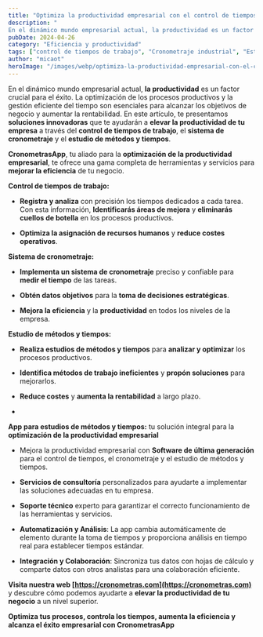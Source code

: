 ```yaml
---
title: "Optimiza la productividad empresarial con el control de tiempos y el cronometraje industrial"
description: "
En el dinámico mundo empresarial actual, la productividad es un factor crucial para el éxito. La optimización de los procesos productivos y la gestió..."
pubDate: 2024-04-26
category: "Eficiencia y productividad"
tags: ["control de tiempos de trabajo", "Cronometraje industrial", "Estudio de métodos y tiempos", "Métodos y tiempos", "Productividad empresarial", "sistema de cronometraje"]
author: "micaot"
heroImage: "/images/webp/optimiza-la-productividad-empresarial-con-el-control-de-tiempos-y-el-cronometraje-industrial.webp"
---
```


En el dinámico mundo empresarial actual, **la productividad** es un factor crucial para el éxito. La optimización de los procesos productivos y la gestión eficiente del tiempo son esenciales para alcanzar los objetivos de negocio y aumentar la rentabilidad. En este artículo, te presentamos **soluciones innovadoras** que te ayudarán a **elevar la productividad de tu empresa** a través del **control de tiempos de trabajo**, el **sistema de cronometraje** y el **estudio de métodos y tiempos**.

**CronometrasApp**, tu aliado para la **optimización de la productividad empresarial**, te ofrece una gama completa de herramientas y servicios para **mejorar la eficiencia** de tu negocio.

**Control de tiempos de trabajo:**

- **Registra y analiza** con precisión los tiempos dedicados a cada tarea. Con esta información, **Identificarás áreas de mejora** y **eliminarás cuellos de botella** en los procesos productivos.

- **Optimiza la asignación de recursos humanos** y **reduce costes operativos**.

**Sistema de cronometraje:**

- **Implementa un sistema de cronometraje** preciso y confiable para **medir el tiempo** de las tareas.

- **Obtén datos objetivos** para la **toma de decisiones estratégicas**.

- **Mejora la eficiencia** y la **productividad** en todos los niveles de la empresa.

**Estudio de métodos y tiempos:**

- **Realiza estudios de métodos y tiempos** para **analizar y optimizar** los procesos productivos.

- **Identifica métodos de trabajo ineficientes** y **propón soluciones** para mejorarlos.

- **Reduce costes** y **aumenta la rentabilidad** a largo plazo.

- 

**App para estudios de métodos y tiempos:** tu solución integral para la **optimización de la productividad empresarial**

- Mejora la productividad empresarial con **Software de última generación** para el control de tiempos, el cronometraje y el estudio de métodos y tiempos.

- **Servicios de consultoría** personalizados para ayudarte a implementar las soluciones adecuadas en tu empresa.

- **Soporte técnico** experto para garantizar el correcto funcionamiento de las herramientas y servicios.

- **Automatización y Análisis**: La app cambia automáticamente de elemento durante la toma de tiempos y proporciona análisis en tiempo real para establecer tiempos estándar.

- **Integración y Colaboración**: Sincroniza tus datos con hojas de cálculo y comparte datos con otros analistas para una colaboración eficiente.

**Visita nuestra web [https://cronometras.com](https://cronometras.com)** y descubre cómo podemos ayudarte a **elevar la productividad de tu negocio** a un nivel superior.

**Optimiza tus procesos, controla los tiempos, aumenta la eficiencia y alcanza el éxito empresarial con CronometrasApp**